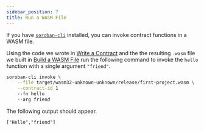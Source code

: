 ```yaml
---
sidebar_position: 7
title: Run a WASM File
---
```


If you have [`soroban-cli`] installed, you can invoke contract functions in a
WASM file.

Using the code we wrote in [Write a Contract](write-a-contract.mdx) and the the
resulting `.wasm` file we built in [Build a WASM File](build-a-wasm-file.mdx)
run the following command to invoke the `hello` function with a single argument
`"friend"`.

```sh
soroban-cli invoke \
    --file target/wasm32-unknown-unknown/release/first-project.wasm \
    --contract-id 1
    --fn hello
    --arg friend
```

The following output should appear.

```
["Hello","friend"]
```

[`soroban-cli`]: install-soroban-cli.mdx
